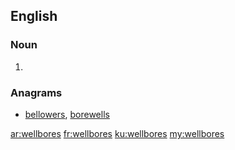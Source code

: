 ==English==

===Noun===
{{head|en|plural}}

# {{plural of|wellbore|lang=en}}

===Anagrams===
* [[bellowers#English|bellowers]], [[borewells#English|borewells]]

[[ar:wellbores]]
[[fr:wellbores]]
[[ku:wellbores]]
[[my:wellbores]]